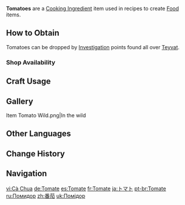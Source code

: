 {{Item Infobox
|id          = 100079
|image       = Item Tomato.png
|type        = Cooking Ingredients
|invCategory = Materials
|description = A bright red ingredient that gives a tangy kick. Yes, the "fruit or vegetable" debate is still going...
|source1     = [[Investigation]]
|source2     = {{Sold By|Tomato}}
}}
'''Tomatoes''' are a [[Cooking Ingredient]] item used in recipes to create [[Food]] items.

==How to Obtain==
Tomatoes can be dropped by [[Investigation]] points found all over [[Teyvat]].

===Shop Availability===
{{Shop Availability}}

==Craft Usage==
{{Craft Usage}}

==Gallery==
<gallery>
Item Tomato Wild.png|In the wild
</gallery>

==Other Languages==
{{Other Languages
|default_hidden = 1
|en      = Tomato
|zhs     = 番茄
|zhs_rm  = Fānqié
|zht     = 番茄
|zht_rm  = Fānqié
|ja      = トマト
|ja_rm   = Tomato
|ko      = 토마토
|es      = Tomate
|fr      = Tomate
|ru      = Помидор
|th      = Tomato
|vi      = Cà Chua
|de      = Tomate
|id      = Tomato
|pt      = Tomate
|tr      = Domates
|it      = Pomodoro
}}

==Change History==
{{Change History|1.0}}

==Navigation==
{{Material Navbox|type=Crafting Materials}}

[[vi:Cà Chua]]
[[de:Tomate]]
[[es:Tomate]]
[[fr:Tomate]]
[[ja:トマト]]
[[pt-br:Tomate]]
[[ru:Помидор]]
[[zh:番茄]]
[[uk:Помідор]]